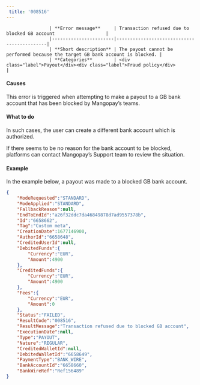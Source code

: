 ---  
 title: '008516'  
---  


                    | **Error message**     | Transaction refused due to blocked GB account                   |
                    |-----------------------|--------------------------------------------|
                    | **Short description** | The payout cannot be performed because the target GB bank account is blocked. |
                    | **Categories**        | <div class="label">Payout</div><div class="label">Fraud policy</div>                         |
                  

#### Causes  

This error is triggered when attempting to make a payout to a GB bank account that has been blocked by Mangopay’s teams.  

#### What to do  

In such cases, the user can create a different bank account which is authorized.  

If there seems to be no reason for the bank account to be blocked, platforms can contact Mangopay’s Support team to review the situation.  

#### Example  

In the example below, a payout was made to a blocked GB bank account.  
```json API Response
{
    "ModeRequested":"STANDARD",
    "ModeApplied":"STANDARD",
    "FallbackReason":null,
    "EndToEndId":"a26f32ddc7da46849878d7ad9557378b",
    "Id":"6658662",
    "Tag":"Custom meta",
    "CreationDate":1677146900,
    "AuthorId":"6658648",
    "CreditedUserId":null,
    "DebitedFunds":{
        "Currency":"EUR",
        "Amount":4900
    },
    "CreditedFunds":{
        "Currency":"EUR",
        "Amount":4900
    },
    "Fees":{
        "Currency":"EUR",
        "Amount":0
    },
    "Status":"FAILED",
    "ResultCode":"008516",
    "ResultMessage":"Transaction refused due to blocked GB account",
    "ExecutionDate":null,
    "Type":"PAYOUT",
    "Nature":"REGULAR",
    "CreditedWalletId":null,
    "DebitedWalletId":"6658649",
    "PaymentType":"BANK_WIRE",
    "BankAccountId":"6658660",
    "BankWireRef":"Ref156489"
}
```